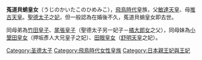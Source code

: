 '''菟道貝蛸皇女'''（うじのかいたこのひめみこ），[[飛鳥時代|飛鳥時代]]皇族，父[[敏達天皇|敏達天皇]]、母[[推古天皇|推古天皇]]。[[聖德太子|聖德太子]]之[[妃|妃]]，但一般認為在婚後不久，菟道貝蛸皇女即去世。

同母弟為[[竹田皇子|竹田皇子]]、[[尾張皇子|尾張皇子]]（聖德太子另一妃子－[[橘大郎女|橘大郎女]]之父），同母妹為[[小墾田皇女|小墾田皇女]]（押坂彥人大兄皇子之妃）、[[田眼皇女|田眼皇女]]（[[舒明天皇|舒明天皇]]之妃）。

[[Category:圣德太子|Category:圣德太子]]
[[Category:飛鳥時代女性皇族|Category:飛鳥時代女性皇族]]
[[Category:日本親王妃與王妃|Category:日本親王妃與王妃]]